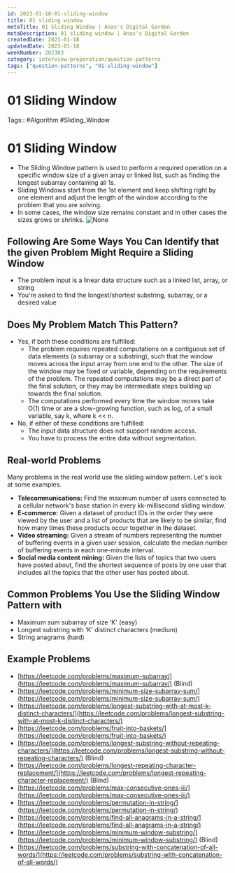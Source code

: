 ```yaml
---
id: 2023-01-18-01-sliding-window
title: 01 sliding window
metaTitle: 01 Sliding Window | Anas's Digital Garden
metaDescription: 01 sliding window | Anas's Digital Garden
createdDate: 2023-01-18
updatedDate: 2023-01-18
weekNumber: 202303
category: interview-preparation/question-patterns
tags: ["question-patterns", "01-sliding-window"]
---
```


# 01 Sliding Window

Tags:: #Algorithm #Sliding_Window

# 01 Sliding Window

- The Sliding Window pattern is used to perform a required operation on a specific window size of a given array or linked list, such as finding the longest subarray containing all 1s.
- Sliding Windows start from the 1st element and keep shifting right by one element and adjust the length of the window according to the problem that you are solving.
- In some cases, the window size remains constant and in other cases the sizes grows or shrinks.
![None](images/2022-09-14-11-30-08.jpg)

## Following Are Some Ways You Can Identify that the given Problem Might Require a Sliding Window

- The problem input is a linear data structure such as a linked list, array, or string
- You're asked to find the longest/shortest substring, subarray, or a desired value

## Does My Problem Match This Pattern?

- Yes, if both these conditions are fulfilled:
    - The problem requires repeated computations on a contiguous set of data elements (a subarray or a substring), such that the window moves across the input array from one end to the other. The size of the window may be fixed or variable, depending on the requirements of the problem. The repeated computations may be a direct part of the final solution, or they may be intermediate steps building up towards the final solution.
    - The computations performed every time the window moves take O(1) time or are a slow-growing function, such as log, of a small variable, say k, where k << n.
- No, if either of these conditions are fulfilled:
    - The input data structure does not support random access.
    - You have to process the entire data without segmentation.

## Real-world Problems

Many problems in the real world use the sliding window pattern. Let's look at some examples.

- **Telecommunications:** Find the maximum number of users connected to a cellular network's base station in every kk-millisecond sliding window.
- **E-commerce:** Given a dataset of product IDs in the order they were viewed by the user and a list of products that are likely to be similar, find how many times these products occur together in the dataset.
- **Video streaming:** Given a stream of numbers representing the number of buffering events in a given user session, calculate the median number of buffering events in each one-minute interval.
- **Social media content mining:** Given the lists of topics that two users have posted about, find the shortest sequence of posts by one user that includes all the topics that the other user has posted about.

## Common Problems You Use the Sliding Window Pattern with

- Maximum sum subarray of size ‘K' (easy)
- Longest substring with ‘K' distinct characters (medium)
- String anagrams (hard)

## Example Problems

- [https://leetcode.com/problems/maximum-subarray/](https://leetcode.com/problems/maximum-subarray/) (Blind)
- [https://leetcode.com/problems/minimum-size-subarray-sum/](https://leetcode.com/problems/minimum-size-subarray-sum/)
- [https://leetcode.com/problems/longest-substring-with-at-most-k-distinct-characters/](https://leetcode.com/problems/longest-substring-with-at-most-k-distinct-characters/)
- [https://leetcode.com/problems/fruit-into-baskets/](https://leetcode.com/problems/fruit-into-baskets/)
- [https://leetcode.com/problems/longest-substring-without-repeating-characters/](https://leetcode.com/problems/longest-substring-without-repeating-characters/) (Blind)
- [https://leetcode.com/problems/longest-repeating-character-replacement/](https://leetcode.com/problems/longest-repeating-character-replacement/) (Blind)
- [https://leetcode.com/problems/max-consecutive-ones-iii/](https://leetcode.com/problems/max-consecutive-ones-iii/)
- [https://leetcode.com/problems/permutation-in-string/](https://leetcode.com/problems/permutation-in-string/)
- [https://leetcode.com/problems/find-all-anagrams-in-a-string/](https://leetcode.com/problems/find-all-anagrams-in-a-string/)
- [https://leetcode.com/problems/minimum-window-substring/](https://leetcode.com/problems/minimum-window-substring/) (Blind)
- [https://leetcode.com/problems/substring-with-concatenation-of-all-words/](https://leetcode.com/problems/substring-with-concatenation-of-all-words/)
